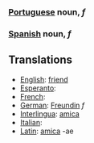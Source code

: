 ===[[Portuguese]] noun, ''f'' ===
===[[Spanish]] noun, ''f'' ===

==Translations==
*[[English]]: [[friend]]
*[[Esperanto]]: [[]]
*[[French]]: [[]]
*[[German]]: [[Freundin]] ''f''
*[[Interlingua]]: [[amica]]
*[[Italian]]: [[]]
*[[Latin]]: [[amica]] -ae